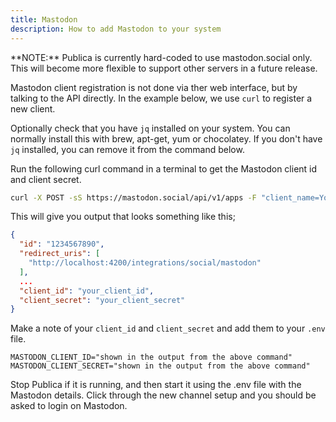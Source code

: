 ```yaml
---
title: Mastodon
description: How to add Mastodon to your system
---
```



<Callout type="warning">
	**NOTE:** Publica is currently hard-coded to use mastodon.social only. This will become more flexible to support other servers in a future release.
</Callout>

Mastodon client registration is not done via ther web interface, but by talking to the API directly. In the example below, we use `curl` to register a new client.

Optionally check that you have `jq` installed on your system. You can normally install this with brew, apt-get, yum or chocolatey. If you don't have `jq` installed, you can remove it from the command below.

<OAuth2Redirect provider = "mastodon" />

Run the following curl command in a terminal to get the Mastodon client id and client secret.

```bash
curl -X POST -sS https://mastodon.social/api/v1/apps -F "client_name=YourAppName" -F "redirect_uris=http://localhost:4200/integrations/social/mastodon" -F "scopes=write:statuses write:media profile" | jq
```

This will give you output that looks something like this;

```json
{
  "id": "1234567890",
  "redirect_uris": [
    "http://localhost:4200/integrations/social/mastodon"
  ],
  ...
  "client_id": "your_client_id",
  "client_secret": "your_client_secret"
}
```

Make a note of your `client_id` and `client_secret` and add them to your `.env` file.

```env
MASTODON_CLIENT_ID="shown in the output from the above command"
MASTODON_CLIENT_SECRET="shown in the output from the above command"
```

Stop Publica if it is running, and then start it using the .env file with the Mastodon details. Click through the new channel setup and you should be asked to login on Mastodon.

